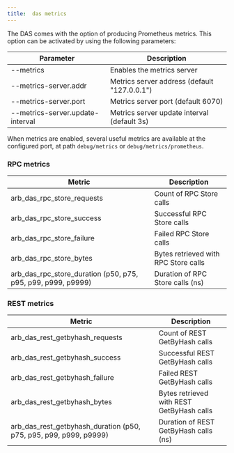 ```yaml
---
title:  das metrics
---
```


The DAS comes with the option of producing Prometheus metrics. This option can be activated by using the following parameters:

| Parameter                        | Description                                  |
| -------------------------------- | -------------------------------------------- |
| --metrics                        | Enables the metrics server                   |
| --metrics-server.addr            | Metrics server address (default "127.0.0.1") |
| --metrics-server.port            | Metrics server port (default 6070)           |
| --metrics-server.update-interval | Metrics server update interval (default 3s)  |

When metrics are enabled, several useful metrics are available at the configured port, at path `debug/metrics` or `debug/metrics/prometheus`.

### RPC metrics

| Metric                                                       | Description                          |
| ------------------------------------------------------------ | ------------------------------------ |
| arb_das_rpc_store_requests                                   | Count of RPC Store calls             |
| arb_das_rpc_store_success                                    | Successful RPC Store calls           |
| arb_das_rpc_store_failure                                    | Failed RPC Store calls               |
| arb_das_rpc_store_bytes                                      | Bytes retrieved with RPC Store calls |
| arb_das_rpc_store_duration (p50, p75, p95, p99, p999, p9999) | Duration of RPC Store calls (ns)     |

### REST metrics

| Metric                                                            | Description                               |
| ----------------------------------------------------------------- | ----------------------------------------- |
| arb_das_rest_getbyhash_requests                                   | Count of REST GetByHash calls             |
| arb_das_rest_getbyhash_success                                    | Successful REST GetByHash calls           |
| arb_das_rest_getbyhash_failure                                    | Failed REST GetByHash calls               |
| arb_das_rest_getbyhash_bytes                                      | Bytes retrieved with REST GetByHash calls |
| arb_das_rest_getbyhash_duration (p50, p75, p95, p99, p999, p9999) | Duration of REST GetByHash calls (ns)     |
